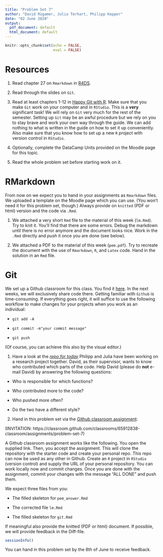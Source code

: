 ```yaml
---
title: "Problem Set 7"
author: "David Rügamer, Julia Terhart, Philipp Kopper"
date: "02 June 2020"
output:
  pdf_document: default
  html_document: default
---
```


```r
knitr::opts_chunk$set(echo = FALSE,
                      eval = FALSE)
```

# Resources

1) Read chapter 27 on `Rmarkdown` in [R4DS](https://r4ds.had.co.nz/r-markdown.html).

2) Read through the slides on `Git`.

3) Read at least chapters 1-12 in [Happy Git with R](https://happygitwithr.com/).
Make sure that you make `Git` work on your computer and in `RStudio`. 
This is a __very__ significant task!
We will rely on `Git` very much for the rest of the semester.
Setting up `Git` may be an awful procedure but we rely on you to stay brave and work your own way through the guide.
We can add nothing to what is written in the guide on how to set it up conveniently.
Also make sure that you know how to set up a new `R` project with version control in `RStudio`.

4) Optionally, complete the DataCamp Units provided on the Moodle page for this topic.

5) Read the whole problem set before starting work on it.

# RMarkdown

From now on we expect you to hand in your assignments as `Rmarkdown` files.
We uploaded a template on the Moodle page which you can use.
(You won't need it for this problem set, though.)
Always provide on `knitted` (PDF or html) version and the code via `.Rmd`.

1) We attached a very short `Rmd` file to the material of this week (`lm.Rmd`).
Try to knit it. 
You'll find that there are some errors.
Debug the markdown until there is no error anymore and the document looks nice.
Work in the `.Rmd` directly and _push_ it once you are done (see below).

2) We attached a PDF to the material of this week (`pem.pdf`). 
Try to recreate the document with the use of `Rmarkdown`, `R`, and `Latex` code.
Hand in the solution in an `Rmd` file.

# Git

We set up a Github classroom for this class.
You find it [here](https://classroom.github.com/classrooms/65912838-classroom).
In the next weeks, we will exclusively share code there.
Getting familiar with `Github` is time-consuming.
If everything goes right, it will suffice to use the following workflow to make changes for your projects when you work as an individual:

- `git add -A`

- `git commit -m"your commit message"`

- `git push`

(Of course, you can achieve this also by the visual editor.)

1) Have a look at the _[repo for today](https://github.com/Statistische-Software-2020/PS7-Git)_
Philipp and Julia have been working on a research project together.
David, as their supervisor, wants to know who contributed which parts of the code.
Help David (please do __not__ e-mail David) by answering the following questions:

- Who is responsible for which functions?

- Who contributed more to the code?

- Who pushed more often?

- Do the two have a different style?

2) Hand in this problem set via the [Github classroom assignment](https://classroom.github.com/classrooms/65912838-classroom/assignments/problem-set-7):

(INVITATION: https://classroom.github.com/classrooms/65912838-classroom/assignments/problem-set-7)

A Github classroom assignment works like the following.
You open the supplied link.
Then, you accept the assignment.
This will clone the repository with the starter code and create your personal repo.
This repo can now be used as any other in Github.
Create an `R` project in `RStudio` (version control) and supply the URL of your personal repository.
You can work locally now and commit changes.
Once you are done with the assignment, commit your changes with the message "ALL DONE" and push them.

We expect three files from you:

- The filled skeleton for `pem_answer.Rmd`

- The corrected file `lm.Rmd`

- The filled skeleton for `git.Rmd`

If meaningful also provide the knitted (PDF or html) document.
If possible, we will provide feedback in the Diff-file.

```r
sessionInfo()
```

You can hand in this problem set by the 8th of June to receive feedback.